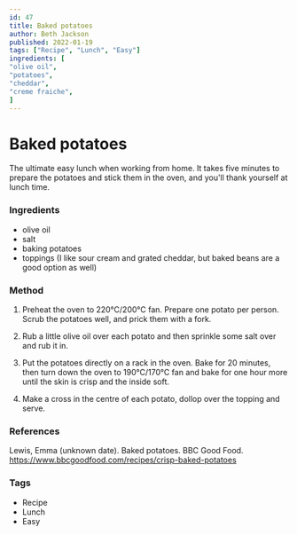 ```yaml
---
id: 47
title: Baked potatoes
author: Beth Jackson
published: 2022-01-19
tags: ["Recipe", "Lunch", "Easy"]
ingredients: [
"olive oil",
"potatoes",
"cheddar",
"creme fraiche",
]
---
```


# Baked potatoes

<BlogTextWrapper>

The ultimate easy lunch when working from home. It takes five minutes to prepare the potatoes and stick them in the oven, and you'll thank yourself at lunch time.

</BlogTextWrapper>

<BlogTextWrapper>

### Ingredients

- olive oil
- salt
- baking potatoes
- toppings (I like sour cream and grated cheddar, but baked beans are a good option as well)

</BlogTextWrapper>

<BlogTextWrapper>

### Method

1. Preheat the oven to 220°C/200°C fan. Prepare one potato per person. Scrub the potatoes well, and prick them with a fork.

2. Rub a little olive oil over each potato and then sprinkle some salt over and rub it in.

3. Put the potatoes directly on a rack in the oven. Bake for 20 minutes, then turn down the oven to 190°C/170°C fan and bake for one hour more until the skin is crisp and the inside soft.

4. Make a cross in the centre of each potato, dollop over the topping and serve.

</BlogTextWrapper>

<BlogTextWrapper>

### References

Lewis, Emma (unknown date). Baked potatoes. BBC Good Food. https://www.bbcgoodfood.com/recipes/crisp-baked-potatoes

</BlogTextWrapper>

<BlogTextWrapper>

### Tags

- Recipe
- Lunch
- Easy

</BlogTextWrapper>

